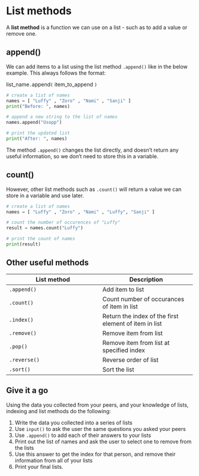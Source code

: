 # List methods

A **list method** is a function we can use on a list - such as to add a value or remove one. 

## append()

We can add items to a list using the list method ```.append()``` like in the below example. 
This always follows the format: 

list_name```.```append```(``` item_to_append ```)```

```python
# create a list of names
names = [ "Luffy" , "Zoro" , "Nami" , "Sanji" ]
print("Before: ", names)

# append a new string to the list of names
names.append("Usopp")

# print the updated list
print("After: ", names)
```

The method ```.append()``` changes the list directly, and doesn't return any useful information, so we don't need to store this in a variable. 

## count()

However, other list methods such as ```.count()``` will return a value we can store in a variable and use later. 

```python
# create a list of names
names = [ "Luffy" , "Zoro" , "Nami" , "Luffy", "Sanji" ]

# count the number of occurences of "Luffy"
result = names.count("Luffy")

# print the count of names
print(result)
```

## Other useful methods

| List method | Description | 
| --- | --- | 
| ```.append()``` | Add item to list | 
| ```.count()``` | Count number of occurances of item in list | 
| ```.index()``` | Return the index of the first element of item in list | 
| ```.remove()``` | Remove item from list | 
| ```.pop()``` | Remove item from list at specified index | 
| ```.reverse()``` | Reverse order of list | 
| ```.sort()``` | Sort the list | 

##  Give it a go

Using the data you collected from your peers, and your knowledge of lists, indexing and list methods do the following: 

1.  Write the data you collected into a series of lists 
2.  Use ```input()``` to ask the user the same questions you asked your peers 
3.  Use ```.append()``` to add each of their answers to your lists
4.  Print out the list of names and ask the user to select one to remove from the lists
5.  Use this answer to get the index for that person, and remove their information from all of your lists
6.  Print your final lists.